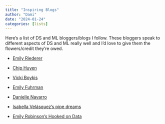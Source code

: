 ```yaml
---
title: "Inspiring Blogs"
author: "Dami"
date: "2024-01-24"
categories: [lists]
---
```


Here's a list of DS and ML bloggers/blogs I follow. These bloggers speak to different aspects of DS and ML really well and I'd love to give them the flowers/credit they're owed.

-   [Emily Riederer](https://emilyriederer.netlify.app)

-   [Chip Huyen](https://huyenchip.com)

-   [Vicki Boykis](https://vickiboykis.com)

-   [Emily Fuhrman](https://emilyfuhrman.co)

-   [Danielle Navarro](https://djnavarro.net)

-   [Isabella Velásquez's pipe dreams](https://ivelasq.rbind.io)

-   [Emily Robinson's Hooked on Data](https://hookedondata.org)
